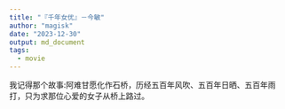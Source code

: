 ```yaml
---
title: "『千年女优』－今敏"
author: "magisk"
date: "2023-12-30"
output: md_document
tags: 
  - movie
---
```


<!--more-->

我记得那个故事:阿难甘愿化作石桥，历经五百年风吹、五百年日晒、五百年雨打，只为求那位心爱的女子从桥上路过。

